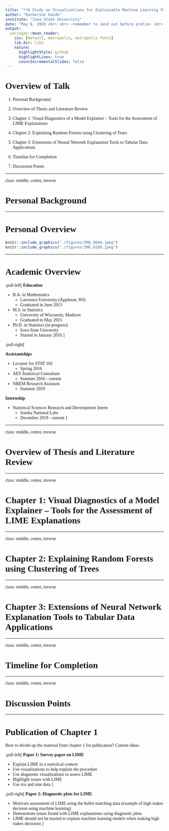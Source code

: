 ```yaml
---
title: "**A Study on Visualizations for Explainable Machine Learning Predictions** <br> Statistics PhD Oral Prelim"
author: "Katherine Goode"
institute: "Iowa State University"
date: "May 6, 2020 <br> <br> ~remember to send out before prelim~ <br> ~50 minute talk~"
output:
  xaringan::moon_reader:
    css: [default, metropolis, metropolis-fonts]
    lib_dir: libs
    nature:
      highlightStyle: github
      highlightLines: true
      countIncrementalSlides: false
---
```


<style>

.remark-slide-content {
  background-color: #FFFFFF;
  border-top: 80px solid #7C2529;
  font-size: 24px;
  font-weight: 300;
  line-height: 1.5;
  padding: 1em 2em 1em 2em
}

.inverse {
  background-color: #6E6259;
  border-top: 80px solid #6E6259;
  text-shadow: none;
}

.remark-slide-content > h1 {
  font-family: 'Songti SC';
  font-weight: normal;
  font-size: 45px;
  margin-top: -95px;
  margin-left: -00px;
  color: #FFFFFF;
}

.title-slide {
  background-color: #FFFFFF;
  border-top: 80px solid #7C2529;
  border-bottom: 30px solid #6E6259;
}

.title-slide > h1  {
  color: #1A292C;
  font-size: 40px;
  text-shadow: none;
  font-weight: 400;
  text-align: left;
  margin-left: 15px;
  padding-top: 80px;
}

body {
  font-family: 'Songti SC';
}

.remark-slide-number {
  font-size: 13pt;
  font-family: 'Songti SC';
  color: #272822;
  opacity: 1;
}
.inverse .remark-slide-number {
  font-size: 13pt;
  font-family: 'Songti SC';
  color: #FAFAFA;
  opacity: 1;
}

</style>

# Overview of Talk

1. Personal Background

2. Overview of Thesis and Literature Review

3. Chapter 1: Visual Diagnostics of a Model Explainer -- Tools for the Assessment of LIME Explanations

4. Chapter 2: Explaining Random Forests using Clustering of Trees

5. Chapter 3: Extensions of Neural Network Explanation Tools to Tabular Data Applications

6. Timeline for Completion

7. Discussion Points

---

class: middle, center, inverse

# Personal Background

---

# Personal Overview

```r
knitr::include_graphics("./figures/IMG_0604.jpeg")
knitr::include_graphics("./figures/IMG_0288.jpeg")
```

---

# Academic Overview

.pull-left[
**Education**

- B.A. in Mathematics
  - Lawrence University (Appleton, WI)
  - Graduated in June 2013
- M.S. in Statistics 
  - University of Wisconsin, Madison
  - Graduated in May 2015
- Ph.D. in Statistics (in progress)
  - Iowa State University
  - Started in January 2016
]

.pull-right[

**Assistantships**

- Lecturer for STAT 101
  - Spring 2016
- AES Statistical Consultant
  - Summer 2016 - current
- NREM Research Assistant 
  - Summer 2019
  
**Internship**

- Statistical Sciences Research and Development Intern
  - Sandia National Labs
  - December 2019 - current
]

---

class: middle, center, inverse

# Overview of Thesis and Literature Review

---

class: middle, center, inverse

# Chapter 1: Visual Diagnostics of a Model Explainer -- Tools for the Assessment of LIME Explanations

---

class: middle, center, inverse

# Chapter 2: Explaining Random Forests using Clustering of Trees

---

class: middle, center, inverse

# Chapter 3: Extensions of Neural Network Explanation Tools to Tabular Data Applications

---

class: middle, center, inverse

# Timeline for Completion

---

class: middle, center, inverse

# Discussion Points

---

# Publication of Chapter 1

How to divide up the material from chapter 1 for publication? Current ideas:

.pull-left[
**Paper 1: Survey paper on LIME**

- Explain LIME in a statistical context
- Use visualizations to help explain the procedure
- Use diagnostic visualizations to assess LIME
- Highlight issues with LIME
- Use iris and sine data
]

.pull-right[
**Paper 2: Diagnostic plots for LIME**

- Motivate assessment of LIME using the bullet matching data (example of high stakes decision using machine learning)
- Demonstrate issues found with LIME explanations using diagnostic plots
- LIME should not be trusted to explain machine learning models when making high stakes decisions 
]
